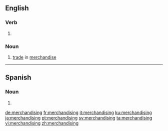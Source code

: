 ==English==

===Verb===
{{head|en|present participle}}

# {{present participle of|merchandise|lang=en|nocat=1}}

===Noun===
{{en-noun|-|s}}

# [[trade]] in [[merchandise]]
----
==Spanish==

===Noun===
{{es-noun|m}}

# {{l|en|merchandising}}

[[de:merchandising]]
[[fr:merchandising]]
[[it:merchandising]]
[[ku:merchandising]]
[[ja:merchandising]]
[[pt:merchandising]]
[[sv:merchandising]]
[[ta:merchandising]]
[[vi:merchandising]]
[[zh:merchandising]]